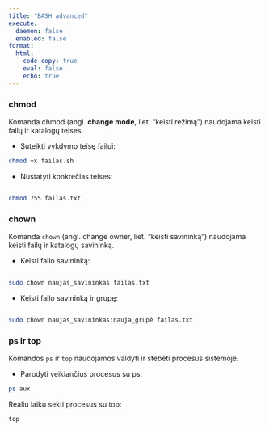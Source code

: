```yaml
---
title: "BASH advanced"
execute:
  daemon: false
  enabled: false
format:
  html:
    code-copy: true
    eval: false
    echo: true
---
```



### chmod

Komanda chmod (angl. **change mode**, liet. "keisti režimą") naudojama keisti failų ir katalogų teises.

* Suteikti vykdymo teisę failui:

```bash
chmod +x failas.sh
```

* Nustatyti konkrečias teises:

```bash

chmod 755 failas.txt
```

### chown
Komanda `chown` (angl. change owner, liet. "keisti savininką") naudojama keisti failų ir katalogų savininką.

* Keisti failo savininką:

```bash

sudo chown naujas_savininkas failas.txt
```

* Keisti failo savininką ir grupę:

```bash

sudo chown naujas_savininkas:nauja_grupė failas.txt
```

### ps ir top
Komandos `ps` ir `top` naudojamos valdyti ir stebėti procesus sistemoje.

* Parodyti veikiančius procesus su ps:

```bash
ps aux
```
Realiu laiku sekti procesus su top:

```bash
top
```